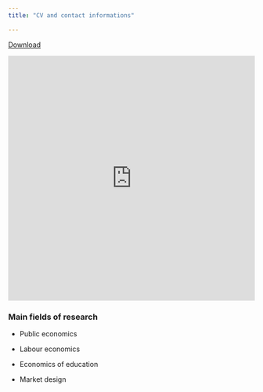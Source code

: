 ```yaml
---
title: "CV and contact informations"

---
```


<!-- ::: {.container} -->

<!-- ::: {.sidebar} -->
<!-- ## Contact Information -->

<!-- ## Contact Information -->

<!-- - **Name:** Arthur Heim -->
<!-- - **Email:** arthur.heim@cnaf.fr -->
<!-- - **Phone:** +1 (123) 456-7890 -->
<!-- - **LinkedIn:** [Your LinkedIn Profile](https://www.linkedin.com/in/yourprofile) -->
<!-- - **GitHub:** [Your GitHub Profile](https://github.com/yourusername) -->

<!-- ::: -->

<!-- ::: {.main-content} -->

<!-- ### Resume -->

[Download \fa](https://raw.githubusercontent.com/arthurheim/Data_DrivenResume/main/ArthurHeim/AHeimPhD2024En/AHeimPhD2024En.pdf)

```{=html}
<iframe src="https://docs.google.com/viewer?url=https://raw.githubusercontent.com/arthurheim/Data_DrivenResume/main/ArthurHeim/AHeimPhD2024En/AHeimPhD2024En.pdf&embedded=true" style="width:100%; height:500px;" frameborder="0"></iframe>
```




### Main fields of research

-   Public economics

-   Labour economics

-   Economics of education

-   Market design

<!-- ::: -->

<!-- ::: -->
